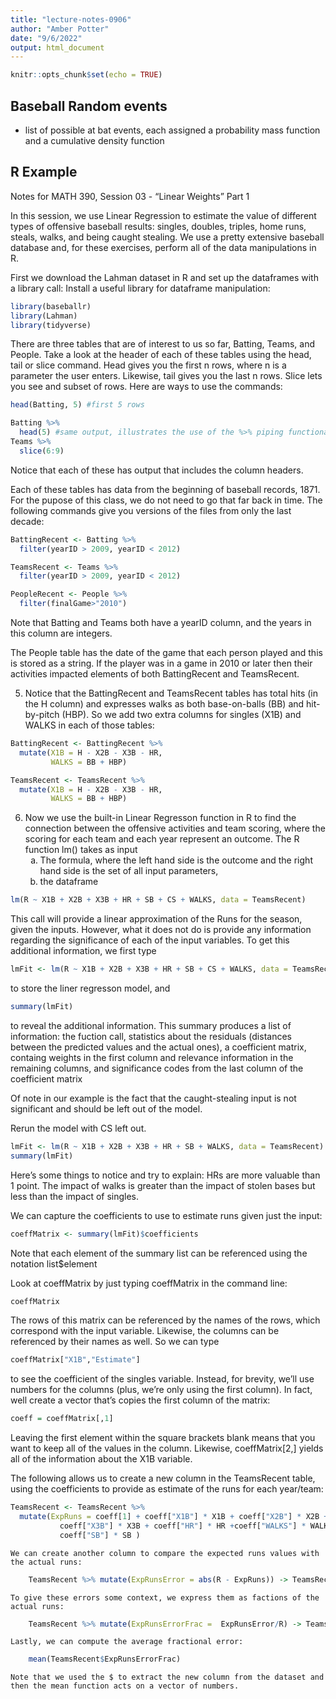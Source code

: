 ```yaml
---
title: "lecture-notes-0906"
author: "Amber Potter"
date: "9/6/2022"
output: html_document
---
```


```r
knitr::opts_chunk$set(echo = TRUE)
```

## Baseball Random events

- list of possible at bat events, each assigned a probability mass function and a cumulative density function



## R Example

Notes for MATH 390, Session 03 - "Linear Weights" Part 1

In this session, we use Linear Regression to estimate the value of different
types of offensive baseball results: singles, doubles, triples, home runs, steals, walks, and being caught stealing. We use a pretty extensive baseball database and, for these exercises, perform all of the data manipulations in R.

First we download the Lahman dataset in R and set up the dataframes with a library call:
Install a useful library for dataframe manipulation:

```r
library(baseballr)
library(Lahman)
library(tidyverse)
```

There are three tables that are of interest to us so far, Batting, Teams, and People. Take a look at the header of each of these tables using the head, tail or slice command. Head gives you the first n rows, where n is a parameter the user enters. Likewise, tail gives you the last n rows. Slice lets you see and subset of rows. Here are ways to use the commands:

```r
head(Batting, 5) #first 5 rows

Batting %>% 
  head(5) #same output, illustrates the use of the %>% piping functionality that is a part of the tidyverse package
Teams %>% 
  slice(6:9)
```

Notice that each of these has output that includes the column headers.


Each of these tables has data from the beginning of baseball records, 1871. For the pupose of this class, we do not need to go that far back in time. The following commands give you versions of the files from only the last decade:

```r
BattingRecent <- Batting %>% 
  filter(yearID > 2009, yearID < 2012)

TeamsRecent <- Teams %>% 
  filter(yearID > 2009, yearID < 2012)

PeopleRecent <- People %>% 
  filter(finalGame>"2010")
```

Note that Batting and Teams both have a yearID column, and the years in this column are integers. 

The People table has the date of the game that each person played and this is stored as a string. If the player was in a game in 2010 or later then their activities impacted elements of both BattingRecent and TeamsRecent.

5. Notice that the BattingRecent and TeamsRecent tables has total hits (in the H column) and expresses walks as both base-on-balls (BB) and hit-by-pitch (HBP). So we add two extra columns for singles (X1B) and WALKS in each of those tables:
```r
BattingRecent <- BattingRecent %>% 
  mutate(X1B = H - X2B - X3B - HR,
         WALKS = BB + HBP)

TeamsRecent <- TeamsRecent %>% 
  mutate(X1B = H - X2B - X3B - HR,
         WALKS = BB + HBP)
```

6. Now we use the built-in Linear Regresson function in R to find the connection between the offensive activities and team scoring, where the scoring for each team and each year represent an outcome. The R function lm() takes as input
	a) The formula, where the left hand side is the outcome and the right hand side is the set of all input parameters,
	b) the dataframe

```r
lm(R ~ X1B + X2B + X3B + HR + SB + CS + WALKS, data = TeamsRecent)
```

This call will provide a linear approximation of the Runs for the season, given the inputs. However, what it does not do is provide any information regarding the significance of each of the input variables. To get this additional information, we first type

```r
lmFit <- lm(R ~ X1B + X2B + X3B + HR + SB + CS + WALKS, data = TeamsRecent)
```

to store the liner regresson model, and

```r
summary(lmFit) 
```

to reveal the additional information. This summary produces a list of information: 
  the fuction call,
	statistics about the residuals (distances between the predicted values and the actual ones),
	a coefficient matrix, containg weights in the first column and relevance information in the remaining columns, and
	significance codes from the last column of the coefficient matrix

Of note in our example is the fact that the caught-stealing input is not significant and should be left out of the model.

Rerun the model with CS left out. 

```r
lmFit <- lm(R ~ X1B + X2B + X3B + HR + SB + WALKS, data = TeamsRecent)
summary(lmFit)
```
	
Here's some things to notice and try to explain:
	  HRs are more valuable than 1 point.
		The impact of walks is greater than the impact of stolen bases but less than the impact of singles.

We can capture the coefficients to use to estimate runs given just the input:

```r
coeffMatrix <- summary(lmFit)$coefficients 
```

Note that each element of the summary list can be referenced using the notation list$element

Look at coeffMatrix by just typing coeffMatrix in the command line:

```r
coeffMatrix  
```

The rows of this matrix can be referenced by the names of the rows, which correspond with the input variable. Likewise, the columns can be referenced by their names as well. So we can type

```r
coeffMatrix["X1B","Estimate"]  
```
to see the coefficient of the singles variable. Instead, for brevity, we'll use numbers for the columns (plus, we're only using the first column). In fact, well create a vector that's copies the first column of the matrix:

```r
coeff = coeffMatrix[,1] 
```

Leaving the first element within the square brackets blank means that you 
	want to keep all of the values in the column.
Likewise, coeffMatrix[2,] yields all of the information about the X1B variable.

The following allows us to create a new column in the TeamsRecent table, using the coefficients to provide as estimate of the runs for each year/team:

```r
TeamsRecent <- TeamsRecent %>% 
  mutate(ExpRuns = coeff[1] + coeff["X1B"] * X1B + coeff["X2B"] * X2B + 
           coeff["X3B"] * X3B + coeff["HR"] * HR +coeff["WALKS"] * WALKS + 
           coeff["SB"] * SB )
```

	We can create another column to compare the expected runs values with the actual runs:
```r
	TeamsRecent %>% mutate(ExpRunsError = abs(R - ExpRuns)) -> TeamsRecent
```
	To give these errors some context, we express them as factions of the actual runs:
```r
	TeamsRecent %>% mutate(ExpRunsErrorFrac =  ExpRunsError/R) -> TeamsRecent
```
	Lastly, we can compute the average fractional error:
```r
	mean(TeamsRecent$ExpRunsErrorFrac)
```
	Note that we used the $ to extract the new column from the dataset and then the mean function acts on a vector of numbers. 
